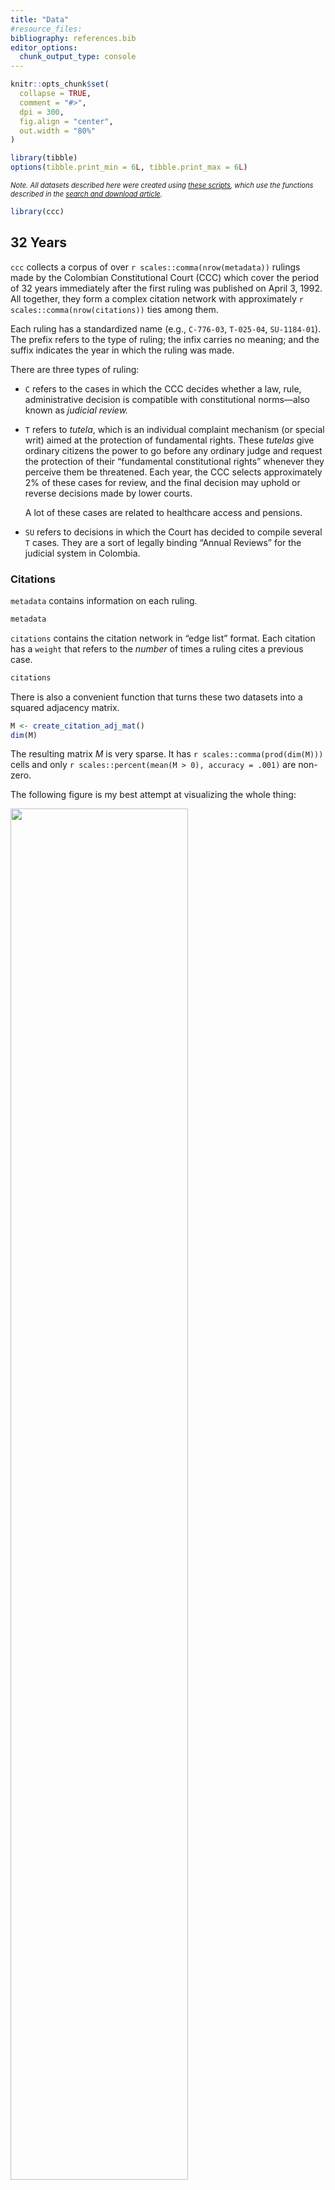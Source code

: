 ```yaml
---
title: "Data"
#resource_files:
bibliography: references.bib
editor_options: 
  chunk_output_type: console
---
```


```r
knitr::opts_chunk$set(
  collapse = TRUE,
  comment = "#>",
  dpi = 300,
  fig.align = "center",
  out.width = "80%"
)

library(tibble)
options(tibble.print_min = 6L, tibble.print_max = 6L)
```

::: {style="font-size: 0.8em;"}
*Note. All datasets described here were created using [these scripts](https://github.com/acastroaraujo/ccc/tree/master/data-raw), which use the functions described in the [search and download article](https://acastroaraujo.github.io/ccc/articles/search.html).*
:::

```r
library(ccc)
```

## 32 Years

`ccc` collects a corpus of over `r scales::comma(nrow(metadata))` rulings made by the Colombian Constitutional Court (CCC) which cover the period of 32 years immediately after the first ruling was published on April 3, 1992. All together, they form a complex citation network with approximately `r scales::comma(nrow(citations))` ties among them.

Each ruling has a standardized name (e.g., `C-776-03`, `T-025-04`, `SU-1184-01`). The prefix refers to the type of ruling; the infix carries no meaning; and the suffix indicates the year in which the ruling was made.

There are three types of ruling:

-   `C` refers to the cases in which the CCC decides whether a law, rule, administrative decision is compatible with constitutional norms—also known as *judicial review.*

-   `T` refers to *tutela*, which is an individual complaint mechanism (or special writ) aimed at the protection of fundamental rights. These *tutelas* give ordinary citizens the power to go before any ordinary judge and request the protection of their "fundamental constitutional rights" whenever they perceive them be threatened. Each year, the CCC selects approximately 2% of these cases for review, and the final decision may uphold or reverse decisions made by lower courts.

    A lot of these cases are related to healthcare access and pensions.

-   `SU` refers to decisions in which the Court has decided to compile several `T` cases. They are a sort of legally binding "Annual Reviews" for the judicial system in Colombia.

### Citations

`metadata` contains information on each ruling.

```r
metadata
```

`citations` contains the citation network in "edge list" format. Each citation has a `weight` that refers to the *number* of times a ruling cites a previous case.

```r
citations
```

There is also a convenient function that turns these two datasets into a squared adjacency matrix.

```r
M <- create_citation_adj_mat()
dim(M)
```

The resulting matrix $M$ is very sparse. It has `r scales::comma(prod(dim(M)))` cells and only `r scales::percent(mean(M > 0), accuracy = .001)` are non-zero.

The following figure is my best attempt at visualizing the whole thing:

![](figures/adj_mat_viz.png){width="75%"}

*Note. If we were to observe an empty column, it would mean that none of the rulings created during that particular time period where cited in future rulings (i.e., rulings that failed to become precedent). If we were to observe an empty row, it would mean that none of the rulings created during that particular time period cited previous rulings. Both of these scenarios are entirely hypothetical.*

### Time Traveling

A citation network $\mathbf M$ is always **directed, asymmetric**, and **acyclic**---i.e., it points backwards in time.

Let's assume that $\mathbf M$ is lower triangular, meaning that all elements above the main diagonal are zero. This happens when the documents are arranged from first to last, the rows represent source documents, and the columns represent target documents. The main diagonal is also zero because we won't allow any document to cite itself.

*Note. The direction of the citation can be considered backwards in time (i.e., documents citing past documents) or forwards in time (i.e., knowledge flowing from documents to future documents). Here I use a backward-looking convention. In acyclic temporal graphs of this sort, the in-degree of the earliest node is always zero and the out-degree of the newest node is also always zero.*

However, the CCC matrix is *not* lower triangular. Some documents cite each other in a way that creates the illusion of time travel because the court has been writing them simultaneously. In some (very few) cases a ruling will cite another one that will be published a couple months later.

Other rulings have been modified many years later for privacy concerns—e.g., `T-1003-99`. In such cases the CCC has modified the original to text to ensure that the names of the parties involved are rendered anonymous.

These sorts of modifications are usually prefaced by a small editorial note at the beginning of the document.

```r
url <- "https://www.corteconstitucional.gov.co/relatoria/1999/T-1003-99.htm"
txt <- ccc_txt(url)

txt |> 
  stringr::str_trunc(width = 300) |> 
  stringr::str_squish() |> 
  stringr::str_wrap() |> 
  cat()
```

This document is also accompanied by a small text—labeled *Auto 397/19***—**which contains citations to future rulings that deal with the issue of anonymity in public documents. There are more examples of this kind of time travel in the CCC dataset.

Thus, the upper triangular section of the $\mathbf M$ matrix for the Colombian Constitutional Court has various non-zero entries.

```r
sum(M[upper.tri(M)] > 0L)
```

### Text Features

::: {style="font-size: 0.8em;"}
*See @denny2018 for an in-depth discussion of various pre-processing steps (e.g., removal of stop words, lemmatization, lowercasing).*
:::

The `docterms` dataset contains a data frame with document identifiers (`doc_id`) and word counts (`lemma` and `n`). It has `r scales::comma(nrow(docterms))` rows.

```r
docterms
```

This dataset contains `r scales::comma(length(unique(docterms$doc_id)))` unique documents with a vocabulary size of `r scales::comma(length(levels(docterms$lemma)))`.

The `create_dtm()` function creates a sparse document-term matrix from the information contained in `docterms`.

```r
A <- create_dtm()
dim(A)
```

Close to 91% of the cells in this matrix are empty, which is why we call it a "sparse matrix."

```r
mean(A == 0L)
```

Here is a random subset of $\mathbf{A}$:

```r
set.seed(1111)
i <- sample(1:nrow(A), 10)
j <- sample(1:ncol(A), 5)
A[i, j]
```

*Note. I am still unsatisfied with the Spanish lemmatization provided by spaCy, so this will probably change in the future if I figure out a better way.*

### Centrality

This section relies on some external packages.

```r
## General Purpose

library(ggplot2)
library(tidyr)
library(dplyr)

theme_set(
  theme_light(base_family = "Crimson Text") + 
  theme(strip.background = element_rect(fill = "#4C4C4C"))
)

## Networks

library(igraph)
```

#### Citations Across Time

The following Figure shows average in-degree (citations) and out-degree (references) made in each ruling across the years. Note that, on average, the decisions written during 1992 tend to be significantly more cited that the ones written in other years, giving them some sort of "first-movers advantage" over the others---i.e., the most innovative thing of any kind is the first of its kind.

```r
metadata |> 
  pivot_longer(c(indegree, outdegree), names_to = "dtype", values_to = "degree") |> 
  mutate(dtype = case_when(
    dtype == "indegree" ~ "Average Inward Citations (in-degree)",
    dtype == "outdegree" ~ "Average Outward Citations (out-degree)"
  )) |> 
  ggplot(aes(year, degree)) + 
  stat_summary(
    fun.data = \(x) mean_cl_boot(x, conf.int = 0.95), size = 1/3,
    shape = 21, fill = "white", stroke = 1/2
  ) + 
  facet_grid(~dtype, scales = "free_y") + 
  scale_x_continuous(labels = seq(1992, 2022, 4), breaks = seq(1992, 2022, 4)) +
  labs(y = NULL, x = NULL) +
  theme(strip.text.y = element_text(angle = 0))
```

@fowler2008 interpret the panel on the right as evidence that the legal norm of *stare decisis* is becoming stronger, but that's definitely wishful thinking. @leskovec2007 show that that out-degree tends to grow over time in many different kinds of networks.

The following Figure disaggregates both kinds of citation by *type of ruling.*

```r
metadata |> 
  pivot_longer(c(indegree, outdegree), names_to = "dtype", values_to = "degree") |> 
  mutate(dtype = case_when(
    dtype == "indegree" ~ "Average Inward Citations (in-degree)",
    dtype == "outdegree" ~ "Average Outward Citations (out-degree)"
  )) |> 
  ggplot(aes(year, degree)) + 
  stat_summary(
    fun.data = \(x) mean_cl_boot(x, conf.int = 0.68), fatten = 1/2,
    shape = 21, fill = "white", size = 1/10
  ) + 
  facet_grid(type ~ dtype) + 
  scale_x_continuous(labels = seq(1992, 2022, 4), breaks = seq(1992, 2022, 4)) +
  labs(y = NULL, x = NULL) +
  theme(strip.text.y = element_text(angle = 0))
```

#### Hubs and Authorities

Instead focusing on in-degree or out-degree, we can follow @fowler2008 in calculating more sophisticated measures of centrality.

The key insight is that we can transform the original (unweighted) citation matrix in two different ways:

-   A **co-citation** matrix in which any two rulings are connected by the total number of other rulings that cite both. The `cocitation()` function in `igraph` makes the following calculation:

    $$
    \mathbf C = \mathbf{M}^\top \mathbf{M}
    $$

-   A **bibliographic coupling**, in which any two rulings are connected by the number of common references. The `bibcoupling()` function in `igraph` makes the following calculation:

    $$
    \mathbf{B} = \mathbf{MM}^\top
    $$

Here, the diagonal elements of $\mathbf{C}$ correspond to the in-degree for each ruling (or the row sums of $\mathbf{M}$); whereas the diagonal elements of $\mathbf{B}$ correspond to the out-degree for each ruling (or the column sums of $\mathbf{M}$).

Following @kleinberg1999, @fowler2008 calculate *authority* and *score* hubs for each ruling. These are the first eigenvectors of $\mathbf{C}$ and $\mathbf{B}$ respectively. Ronald Breiger once noted that _"several stories might be, and are, told about eigenvectors. They are the low-dimensional scaffolds that support higher-dimensional structures."_ In social networks, eigenvectors are interpreted as a measure of "centrality" which roughly translates to the extent to which a node well-connected to other well-connected nodes. 

In this case, the story is supposed to go something like this:

> The authority score of a case depends on the number of times it is cited and the quality of the cases that cite it. Symmetrically, the hub score of a case depends on the number of cases it cites and the quality of the cases cited. Thus, authority scores indicate the degree to which a case is thought to be important for resolving other important issues that come before the Court, while hub scores indicate the degree to which a case is well-grounded in previous important rulings.
>
> @fowler2008 [pp. 17]

Calculating these scores is pretty straightforward using the `igraph` package:

```r
net <- igraph::graph_from_data_frame(
  ## we will use the unweighted edge list
  d = citations |> select(!weight), 
  directed = TRUE, 
  vertices = metadata |> select(id, type, date, year, indegree, outdegree)
)

V(net)$authority <- igraph::authority_score(net, scale = FALSE)$vector
V(net)$hub <- igraph::hub_score(net, scale = FALSE)$vector
```

Measurements of authority are correlated with in-degree measurements, but they're not the same thing.

```r
igraph::as_data_frame(net, what = "vertices") |> 
  mutate(top = ifelse(rank(-authority) %in% 1:15, name, "")) |> 
  ggplot(aes(indegree, authority, color = type)) + 
  geom_point(alpha = 1/5) + 
  ggrepel::geom_text_repel(aes(label = top), size = 2.5, family = "Avenir", max.overlaps = 50) + 
  scale_x_log10() 
```

_Note. Given the large number of `T` cases, it makes sense that the most "central" C rulings define what a tutela is (`C-543-92`) and further clarify the circumstances under which a tutela can be presented against decisions made by lower courts (C-590-05)._

The same goes for "hub" and "out-degree" measurements.

```r
igraph::as_data_frame(net, what = "vertices") |> 
  mutate(top = if_else(rank(-hub) %in% 1:15, name, NA_character_)) |> 
  ggplot(aes(outdegree, hub, color = type)) + 
  geom_point(alpha = 1/5) + 
  ggrepel::geom_text_repel(aes(label = top), size = 2.5, family = "Avenir", max.overlaps = 50) + 
  scale_x_log10()
```

*Note. It makes sense that SU rulings are heavily represented as "hubs."*

Finally, note that authority and hub scores are somewhat related to each other; however, by definition, the very first rulings can never be hubs and the very last rulings can never be authorities. Hence we see three clusters.

```r
igraph::as_data_frame(net, what = "vertices") |> 
  ggplot(aes(authority, hub, color = date)) + 
  geom_point(alpha = 1/5, size = 1/3) +
  scale_x_log10() + scale_y_log10() + scale_color_viridis_c(trans = "date")
```

### Length of Documents

Along with the increase in citations over time, an important feature of how the CCC rulings have evolved over time concerns the length of each document.

There is a variable called `word_count` in the `metadata` dataset which allows us to see changes over time.

```r
metadata |> 
  ggplot(aes(year, word_count)) + 
  stat_summary(
    fun.data = \(x) mean_cl_boot(x, conf.int = 0.95), size = 1/3,
    shape = 21, fill = "white", stroke = 1/2
  ) +
  scale_x_continuous(labels = seq(1992, 2022, 4), breaks = seq(1992, 2022, 4)) +
  labs(y = "n", x = NULL, title = "Average Number of Words in Each Ruling Per Year") 
```

## Other Cases

**Gender**

`gender_cases` contains cases related to gender equality across a variety of topics, collected by domain experts [here](https://www.corteconstitucional.gov.co/relatoria/equidaddegenero.php).

```r
gender_cases
```

**Transitional Justice**

`The jctt_*` datasets contain cases from the "[Justicia Constitucional en Tiempos de Transición](http://justiciatransicional.uniandes.edu.co/web/)" project, collected by researchers affiliated with Universidad de Los Andes.

```r
jctt_cases
```

`jctt_edge_list` contains citation data to sources "outside" the CCC (e.g., in international law).

```r
jctt_edge_list
```




## References
